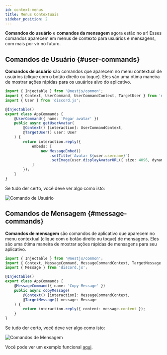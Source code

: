 ```yaml
---
id: context-menus
title: Menus Contextuais
sidebar_position: 2
---
```


**Comandos do usuário** e **comandos da mensagem** agora estão no ar! Esses comandos aparecem em menus de contexto para usuários e mensagens, com mais por vir no futuro.

## Comandos de Usuário {#user-commands}

**Comandos de usuário** são comandos que aparecem no menu contextual de usuários (clique com o botão direito ou toque). Eles são uma ótima maneira de mostrar ações rápidas para os usuários alvo do aplicativo.

```typescript title="app.commands.ts"
import { Injectable } from '@nestjs/common';
import { Context, UserCommand, UserCommandContext, TargetUser } from 'necord';
import { User } from 'discord.js';

@Injectable()
export class AppCommands {
    @UserCommand({ name: 'Pegar avatar' })
    public async getUserAvatar(
        @Context() [interaction]: UserCommandContext,
        @TargetUser() user: User
    ) {
        return interaction.reply({
            embeds: [
                new MessageEmbed()
                    .setTitle(`Avatar ${user.username}`)
                    .setImage(user.displayAvatarURL({ size: 4096, dynamic: true }))
            ]
        });
    }
}
```

Se tudo der certo, você deve ver algo como isto:

![Comando de Usuário](/img/content/context_user.png "User Command")

## Comandos de Mensagem {#message-commands}

**Comandos de mensagem** são comandos de aplicativo que aparecem no menu contextual (clique com o botão direito ou toque) de mensagens. Eles são uma ótima maneira de mostrar ações rápidas de mensagens para seu aplicativo.

```typescript title="app.commands.ts"
import { Injectable } from '@nestjs/common';
import { Context, MessageCommand, MessageCommandContext, TargetMessage } from 'necord';
import { Message } from 'discord.js';

@Injectable()
export class AppCommands {
    @MessageCommand({ name: 'Copy Message' })
    public async copyMessage(
        @Context() [interaction]: MessageCommandContext,
        @TargetMessage() message: Message
    ) {
        return interaction.reply({ content: message.content });
    }
}
```

Se tudo der certo, você deve ver algo como isto:

![Comandos de Mensagem](/img/content/context_message.png "Message Command")

Você pode ver um exemplo funcional [aqui](https://github.com/necordjs/examples/tree/master/03-context-menus).
